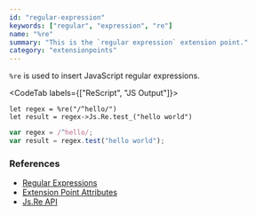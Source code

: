 ```yaml
---
id: "regular-expression"
keywords: ["regular", "expression", "re"]
name: "%re"
summary: "This is the `regular expression` extension point."
category: "extensionpoints"
---
```


`%re` is used to insert JavaScript regular expressions.

<CodeTab labels={["ReScript", "JS Output"]}>

```res
let regex = %re("/^hello/")
let result = regex->Js.Re.test_("hello world")
```

```js
var regex = /^hello/;
var result = regex.test("hello world");
```

</CodeTab>

### References

* [Regular Expressions](/docs/manual/latest/primitive-types#regular-expression)
* [Extension Point Attributes](/docs/manual/latest/attribute#extension-point)
* [Js.Re API](/docs/manual/latest/api/js/re)
